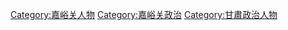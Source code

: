 [[Category:嘉峪关人物|Category:嘉峪关人物]]
[[Category:嘉峪关政治|Category:嘉峪关政治]]
[[Category:甘肅政治人物|Category:甘肅政治人物]]